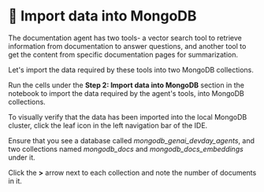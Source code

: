# 👐 Import data into MongoDB

The documentation agent has two tools- a vector search tool to retrieve information from documentation to answer questions, and another tool to get the content from specific documentation pages for summarization.

Let's import the data required by these tools into two MongoDB collections.

Run the cells under the **Step 2: Import data into MongoDB** section in the notebook to import the data required by the agent's tools, into MongoDB collections.

To visually verify that the data has been imported into the local MongoDB cluster, click the leaf icon in the left navigation bar of the IDE.
    
Ensure that you see a database called _mongodb_genai_devday_agents_, and two collections named _mongodb_docs_ and _mongodb_docs_embeddings_ under it. 

<Screenshot url="https://play.instruqt.com" src="img/screenshots/30-import-data/1-import-data/1-verify-collections.png" alt="Verify collection" />

Click the **>** arrow next to each collection and note the number of documents in it.

<Screenshot url="https://play.instruqt.com" src="img/screenshots/30-import-data/1-import-data/2-full-collection.png" alt="Verify full collection document count" />

<Screenshot url="https://play.instruqt.com" src="img/screenshots/30-import-data/1-import-data/3-embedded-collection.png" alt="Verify embedded collection document count" />